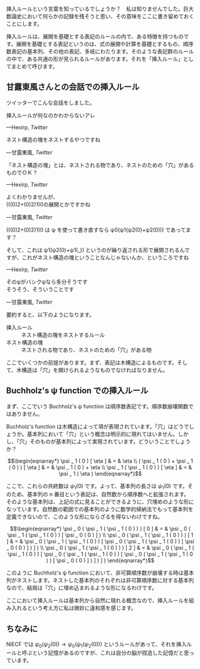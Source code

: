 挿入ルールという言葉を知っているでしょうか？　私は知りませんでした。巨大数論史において何らかの記録を残そうと思い、その意味をここに書き留めておくことにします。

挿入ルールは、展開を基礎とする表記のルールの内で、ある特徴を持つものです。展開を基礎とする表記というのは、式の展開や計算を基礎とするもの、順序数表記の基本列、その他の表記、多岐にわたります。そのような表記群のルールの中で、ある共通の形が見られるルールがあります。それを「挿入ルール」としてまとめて呼びます。

== 甘露東風さんとの会話での挿入ルール ==

ツイッターでこんな会話をしました。

<blockquote cite="https://twitter.com/hexirp_prixeh/status/1236976532184129536"><p>挿入ルールが何なのかわからないアレ</p><footer>—Hexirp, <cite>Twitter</cite></footer></blockquote>

<blockquote cite="https://twitter.com/kanrokoti/status/1236977349733699584"><p>ネスト構造の塊をネストするやつですね</p><footer>—甘露東風, <cite>Twitter</cite></footer></blockquote>

<blockquote cite="https://twitter.com/hexirp_prixeh/status/1236978033614942209"><p>「ネスト構造の塊」とは、ネストされる物であり、ネストのための「穴」があるものでＯＫ？</p><footer>—Hexirp, <cite>Twitter</cite></footer></blockquote>

<blockquote cite="https://twitter.com/kanrokoti/status/1236979447732916230"><p>よくわかりませんが、<br />(((0)2+(0)2)1)0の展開とかですかね</p><footer>—甘露東風, <cite>Twitter</cite></footer></blockquote>

<blockquote cite="https://twitter.com/hexirp_prixeh/status/1236981438022443009"><p>(((0)2+(0)2)1)0 は ψ を使って書き直すなら ψ0(ψ1(ψ2(0)+ψ2(0))) であってます？</p><p>そして、これは ψ1(ψ2(0)+ψ1(_)) というのが繰り返される形で展開されるんですが、これがネスト構造の塊ということなんじゃないんか、というころですね</p><footer>—Hexirp, <cite>Twitter</cite></footer></blockquote>

<blockquote cite="https://twitter.com/kanrokoti/status/1236982244142510080"><p>そのψがバシクψなら多分そうです<br />そうそう、そういうことです</p><footer>—甘露東風, <cite>Twitter</cite></footer></blockquote>

要約すると、以下のようになります。

; 挿入ルール
: ネスト構造の塊をネストするルール
; ネスト構造の塊
: ネストされる物であり、ネストのための「穴」がある物

ここでいくつかの前提があります。まず、表記は木構造によるものです。そして、木構造は「穴」を開けられるようなものでなければなりません。

== Buchholz's ψ function での挿入ルール ==

まず、ここでいう Buchholz's ψ function は順序数表記です。順序数崩壊関数ではありません。

Buchholz's function は木構造によって項が表現されています。「穴」はどうでしょうか。基本列において「穴」という概念は明示的に現れてはいません。しかし、「穴」そのものが基本列によって実現されています。どういうことでしょうか？

\[ \begin{eqnarray*} \psi _ 1 ( 0 ) [ \eta ] & = & \eta \\ ( \psi _ 1 ( 0 ) + \psi _ 1 ( 0 ) ) [ \eta ] & = & \psi _ 1 ( 0 ) + \eta \\ \psi _ 1 ( \psi _ 1 ( 0 ) ) [ \eta ] & = & \psi _ 1 ( \eta ) \end{eqnarray*} \]

ここで、これらの共終数は \( \psi _ 1 ( 0 ) \) です。よって、基本列の長さは \( \psi _ 1 ( 0 ) \) です。そのため、基本列の n 番目という表記は、自然数から順序数へと拡張されます。そのような基本列は、上記の式に見ることができるように、穴埋めのような形になっています。自然数の範囲での基本列のように数学的帰納法でもって基本列を定義できないので、このような形にならざるを得ないわけですね。

\[ \begin{eqnarray*} \psi _ 0 ( \psi _ 1 ( \psi _ 1 ( 0 ) ) ) [ 0 ] & = & \psi _ 0 ( \psi _ 1 ( \psi _ 1 ( 0 ) ) [ \psi _ 0 ( 0 ) ] ) \\ \psi _ 0 ( \psi _ 1 ( \psi _ 1 ( 0 ) ) ) [ 1 ] & = & \psi _ 0 ( \psi _ 1 ( \psi _ 1 ( 0 ) ) [ \psi _ 0 ( \psi _ 1 ( \psi _ 1 ( 0 ) ) [ \psi _ 0 ( 0 ) ] ) ] ) \\ \psi _ 0 ( \psi _ 1 ( \psi _ 1 ( 0 ) ) ) [ 2 ] & = & \psi _ 0 ( \psi _ 1 ( \psi _ 1 ( 0 ) ) [ \psi _ 0 ( \psi _ 1 ( \psi _ 1 ( 0 ) ) [ \psi _ 0 ( \psi _ 1 ( \psi _ 1 ( 0 ) ) [ \psi _ 0 ( 0 ) ] ) ] ) ] ) \end{eqnarray*} \]

このように Buchholz's ψ function において、非可算順序数が崩壊する時は基本列がネストします。ネストした基本列のそれぞれは非可算順序数に対する基本列なので、結局は「穴」に埋め込まれるような形になるわけです。

ここにおいて挿入ルールは基本列から自然に現れる概念なので、挿入ルールを組み入れるという考え方に私は微妙に違和感を感じます。

== ちなみに ==

NIECF では \( \psi _ 0 ( \psi _ 2 ( 0 ) ) \rightarrow \psi _ 0 ( \psi _ 1 ( \psi _ 2 ( 0 ) ) ) \) というルールがあって、それを挿入ルールと呼ぶという記憶があるのですが、これは自分の脳が捏造した記憶だと思っています。
